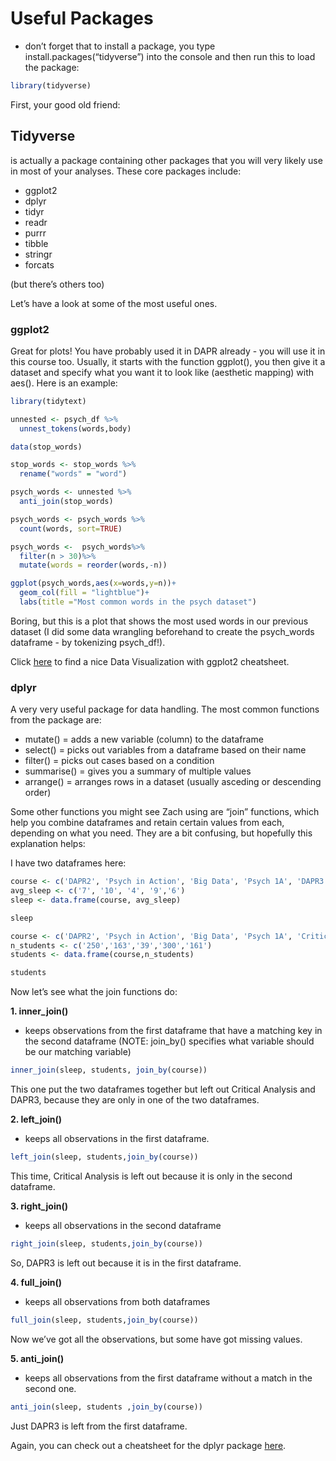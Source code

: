 # Useful Packages

- don't forget that to install a package, you type install.packages("tidyverse") into the console and then run this to load the package:

```r
library(tidyverse)
```

First, your good old friend:

## Tidyverse

is actually a package containing other packages that you will very likely use in most of your analyses. These core packages include:

  - ggplot2
  - dplyr
  - tidyr
  - readr
  - purrr
  - tibble
  - stringr
  - forcats
  
(but there's others too)
  
Let's have a look at some of the most useful ones.

### ggplot2

Great for plots! You have probably used it in DAPR already - you will use it in this course too. Usually, it starts with the function ggplot(), you then give it a dataset and specify what you want it to look like (aesthetic mapping) with aes(). Here is an example:

```r
library(tidytext)

unnested <- psych_df %>%
  unnest_tokens(words,body)

data(stop_words)

stop_words <- stop_words %>%
  rename("words" = "word")

psych_words <- unnested %>%
  anti_join(stop_words)

psych_words <- psych_words %>%
  count(words, sort=TRUE)

psych_words <-  psych_words%>%
  filter(n > 30)%>%
  mutate(words = reorder(words,-n))

```

```r
ggplot(psych_words,aes(x=words,y=n))+
  geom_col(fill = "lightblue")+
  labs(title ="Most common words in the psych dataset")
```

Boring, but this is a plot that shows the most used words in our previous dataset (I did some data wrangling beforehand to create the psych_words dataframe - by tokenizing psych_df!).

Click [here](https://github.com/rstudio/cheatsheets/blob/main/data-visualization.pdf) to find a nice Data Visualization with ggplot2 cheatsheet.

### dplyr

A very very useful package for data handling. The most common functions from the package are:

  - mutate() = adds a new variable (column) to the dataframe
  - select() = picks out variables from a dataframe based on their name
  - filter() = picks out cases based on a condition
  - summarise() = gives you a summary of multiple values
  - arrange() = arranges rows in a dataset (usually asceding or descending order)
  
Some other functions you might see Zach using are "join" functions, which help you combine dataframes and retain certain values from each, depending on what you need. They are a bit confusing, but hopefully this explanation helps:

I have two dataframes here:

```r
course <- c('DAPR2', 'Psych in Action', 'Big Data', 'Psych 1A', 'DAPR3')
avg_sleep <- c('7', '10', '4', '9','6')
sleep <- data.frame(course, avg_sleep)
```

```r
sleep
```

```r
course <- c('DAPR2', 'Psych in Action', 'Big Data', 'Psych 1A', 'Critical Analysis')
n_students <- c('250','163','39','300','161')
students <- data.frame(course,n_students)
```

```r
students
```

Now let's see what the join functions do:

**1. inner_join()**

- keeps observations from the first dataframe that have a matching key in the second dataframe (NOTE: join_by() specifies what variable should be our matching variable)

```r
inner_join(sleep, students, join_by(course))
```

This one put the two dataframes together but left out Critical Analysis and DAPR3, because they are only in one of the two dataframes.

**2. left_join()**

- keeps all observations in the first dataframe.

```r
left_join(sleep, students,join_by(course))
```

This time, Critical Analysis is left out because it is only in the second dataframe.

**3. right_join()**

- keeps all observations in the second dataframe

```r
right_join(sleep, students,join_by(course))
```

So, DAPR3 is left out because it is in the first dataframe.


**4. full_join()**

- keeps all observations from both dataframes

```r
full_join(sleep, students,join_by(course))
```

Now we've got all the observations, but some have got missing values.

**5. anti_join()**

- keeps all observations from the first dataframe without a match in the second one.

```r
anti_join(sleep, students ,join_by(course))
```
Just DAPR3 is left from the first dataframe.

Again, you can check out a cheatsheet for the dplyr package [here](https://github.com/rstudio/cheatsheets/blob/main/data-transformation.pdf).

